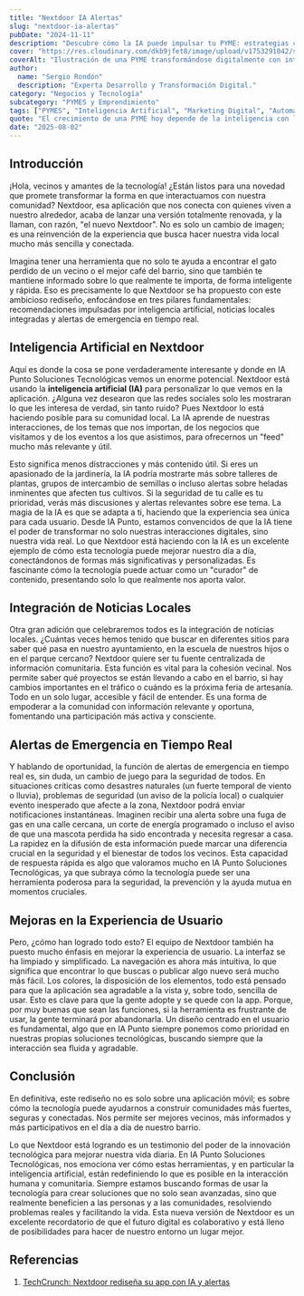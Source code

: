 ```yaml
---
title: "Nextdoor IA Alertas"
slug: "nextdoor-ia-alertas"
pubDate: "2024-11-11"
description: "Descubre cómo la IA puede impulsar tu PYME: estrategias concretas de marketing, automatización y datos para aumentar ventas."
cover: "https://res.cloudinary.com/dkb9jfet8/image/upload/v1753291042/small-business_kk56r6.jpg"
coverAlt: "Ilustración de una PYME transformándose digitalmente con inteligencia artificial."
author:
  name: "Sergio Rondón"
  description: "Experta Desarrollo y Transformación Digital."
category: "Negocios y Tecnología"
subcategory: "PYMES y Emprendimiento"
tags: ["PYMES", "Inteligencia Artificial", "Marketing Digital", "Automatización", "Ventas"]
quote: "El crecimiento de una PYME hoy depende de la inteligencia con la que se aplican datos, IA y estrategia. — Sergio Rondón"
date: "2025-08-02"
---
```




<h2 id="introduccion">Introducción</h2>

¡Hola, vecinos y amantes de la tecnología! ¿Están listos para una novedad que promete transformar la forma en que interactuamos con nuestra comunidad? Nextdoor, esa aplicación que nos conecta con quienes viven a nuestro alrededor, acaba de lanzar una versión totalmente renovada, y la llaman, con razón, "el nuevo Nextdoor". No es solo un cambio de imagen; es una reinvención de la experiencia que busca hacer nuestra vida local mucho más sencilla y conectada.

Imagina tener una herramienta que no solo te ayuda a encontrar el gato perdido de un vecino o el mejor café del barrio, sino que también te mantiene informado sobre lo que realmente te importa, de forma inteligente y rápida. Eso es precisamente lo que Nextdoor se ha propuesto con este ambicioso rediseño, enfocándose en tres pilares fundamentales: recomendaciones impulsadas por inteligencia artificial, noticias locales integradas y alertas de emergencia en tiempo real.

<h2 id="inteligencia-artificial-en-nextdoor">Inteligencia Artificial en Nextdoor</h2>

Aquí es donde la cosa se pone verdaderamente interesante y donde en IA Punto Soluciones Tecnológicas vemos un enorme potencial. Nextdoor está usando la <strong>inteligencia artificial (IA)</strong> para personalizar lo que vemos en la aplicación. ¿Alguna vez desearon que las redes sociales solo les mostraran lo que les interesa de verdad, sin tanto ruido? Pues Nextdoor lo está haciendo posible para su comunidad local. La IA aprende de nuestras interacciones, de los temas que nos importan, de los negocios que visitamos y de los eventos a los que asistimos, para ofrecernos un "feed" mucho más relevante y útil.

Esto significa menos distracciones y más contenido útil. Si eres un apasionado de la jardinería, la IA podría mostrarte más sobre talleres de plantas, grupos de intercambio de semillas o incluso alertas sobre heladas inminentes que afecten tus cultivos. Si la seguridad de tu calle es tu prioridad, verás más discusiones y alertas relevantes sobre ese tema. La magia de la IA es que se adapta a ti, haciendo que la experiencia sea única para cada usuario. Desde IA Punto, estamos convencidos de que la IA tiene el poder de transformar no solo nuestras interacciones digitales, sino nuestra vida real. Lo que Nextdoor está haciendo con la IA es un excelente ejemplo de cómo esta tecnología puede mejorar nuestro día a día, conectándonos de formas más significativas y personalizadas. Es fascinante cómo la tecnología puede actuar como un "curador" de contenido, presentando solo lo que realmente nos aporta valor.

<h2 id="integracion-de-noticias-locales">Integración de Noticias Locales</h2>

Otra gran adición que celebraremos todos es la integración de noticias locales. ¿Cuántas veces hemos tenido que buscar en diferentes sitios para saber qué pasa en nuestro ayuntamiento, en la escuela de nuestros hijos o en el parque cercano? Nextdoor quiere ser tu fuente centralizada de información comunitaria. Esta función es vital para la cohesión vecinal. Nos permite saber qué proyectos se están llevando a cabo en el barrio, si hay cambios importantes en el tráfico o cuándo es la próxima feria de artesanía. Todo en un solo lugar, accesible y fácil de entender. Es una forma de empoderar a la comunidad con información relevante y oportuna, fomentando una participación más activa y consciente.

<h2 id="alertas-de-emergencia-en-tiempo-real">Alertas de Emergencia en Tiempo Real</h2>

Y hablando de oportunidad, la función de alertas de emergencia en tiempo real es, sin duda, un cambio de juego para la seguridad de todos. En situaciones críticas como desastres naturales (un fuerte temporal de viento o lluvia), problemas de seguridad (un aviso de la policía local) o cualquier evento inesperado que afecte a la zona, Nextdoor podrá enviar notificaciones instantáneas. Imaginen recibir una alerta sobre una fuga de gas en una calle cercana, un corte de energía programado o incluso el aviso de que una mascota perdida ha sido encontrada y necesita regresar a casa. La rapidez en la difusión de esta información puede marcar una diferencia crucial en la seguridad y el bienestar de todos los vecinos. Esta capacidad de respuesta rápida es algo que valoramos mucho en IA Punto Soluciones Tecnológicas, ya que subraya cómo la tecnología puede ser una herramienta poderosa para la seguridad, la prevención y la ayuda mutua en momentos cruciales.

<h2 id="mejoras-en-la-experiencia-de-usuario">Mejoras en la Experiencia de Usuario</h2>

Pero, ¿cómo han logrado todo esto? El equipo de Nextdoor también ha puesto mucho énfasis en mejorar la experiencia de usuario. La interfaz se ha limpiado y simplificado. La navegación es ahora más intuitiva, lo que significa que encontrar lo que buscas o publicar algo nuevo será mucho más fácil. Los colores, la disposición de los elementos, todo está pensado para que la aplicación sea agradable a la vista y, sobre todo, sencilla de usar. Esto es clave para que la gente adopte y se quede con la app. Porque, por muy buenas que sean las funciones, si la herramienta es frustrante de usar, la gente terminará por abandonarla. Un diseño centrado en el usuario es fundamental, algo que en IA Punto siempre ponemos como prioridad en nuestras propias soluciones tecnológicas, buscando siempre que la interacción sea fluida y agradable.

<h2 id="conclusion">Conclusión</h2>

En definitiva, este rediseño no es solo sobre una aplicación móvil; es sobre cómo la tecnología puede ayudarnos a construir comunidades más fuertes, seguras y conectadas. Nos permite ser mejores vecinos, más informados y más participativos en el día a día de nuestro barrio.

Lo que Nextdoor está logrando es un testimonio del poder de la innovación tecnológica para mejorar nuestra vida diaria. En IA Punto Soluciones Tecnológicas, nos emociona ver cómo estas herramientas, y en particular la inteligencia artificial, están redefiniendo lo que es posible en la interacción humana y comunitaria. Siempre estamos buscando formas de usar la tecnología para crear soluciones que no solo sean avanzadas, sino que realmente beneficien a las personas y a las comunidades, resolviendo problemas reales y facilitando la vida. Esta nueva versión de Nextdoor es un excelente recordatorio de que el futuro digital es colaborativo y está lleno de posibilidades para hacer de nuestro entorno un lugar mejor.

<h2 id="referencias">Referencias</h2>

1.  <a href="https://techcrunch.com/2025/07/15/nextdoor-redesigns-app-with-ai-recommendations-local-news-and-real-time-emergency-alerts/" target="_blank" rel="noopener noreferrer">TechCrunch: Nextdoor rediseña su app con IA y alertas</a>

